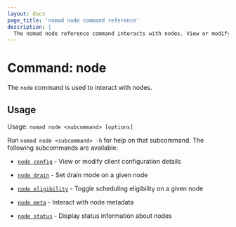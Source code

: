 ```yaml
---
layout: docs
page_title: 'nomad node command reference'
description: |
  The nomad node reference command interacts with nodes. View or modify client configuration. Toggle scheduling eligibility and node drain mode. Display metadata and status information.
---
```


# Command: node

The `node` command is used to interact with nodes.

## Usage

Usage: `nomad node <subcommand> [options]`

Run `nomad node <subcommand> -h` for help on that subcommand. The following
subcommands are available:

- [`node config`][config] - View or modify client configuration details

- [`node drain`][drain] - Set drain mode on a given node

- [`node eligibility`][eligibility] - Toggle scheduling eligibility on a given
  node

- [`node meta`][meta] - Interact with node metadata

- [`node status`][status] - Display status information about nodes

[config]: /nomad/docs/commands/node/config 'View or modify client configuration details'
[drain]: /nomad/docs/commands/node/drain 'Set drain mode on a given node'
[eligibility]: /nomad/docs/commands/node/eligibility 'Toggle scheduling eligibility on a given node'
[meta]: /nomad/docs/commands/node/meta 'Interact with node metadata'
[status]: /nomad/docs/commands/node/status 'Display status information about nodes'
